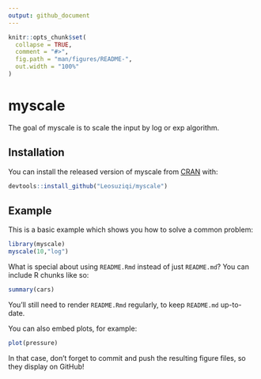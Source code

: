 ```yaml
---
output: github_document
---
```


<!-- README.md is generated from README.Rmd. Please edit that file -->

```r
knitr::opts_chunk$set(
  collapse = TRUE,
  comment = "#>",
  fig.path = "man/figures/README-",
  out.width = "100%"
)
```

# myscale

<!-- badges: start -->
<!-- badges: end -->

The goal of myscale is to scale the input by log or exp algorithm.

## Installation

You can install the released version of myscale from [CRAN](https://CRAN.R-project.org) with:

``` r
devtools::install_github("Leosuziqi/myscale")
```

## Example

This is a basic example which shows you how to solve a common problem:

```r
library(myscale)
myscale(10,"log")
```

What is special about using `README.Rmd` instead of just `README.md`? You can include R chunks like so:

```r
summary(cars)
```

You'll still need to render `README.Rmd` regularly, to keep `README.md` up-to-date.

You can also embed plots, for example:

```r
plot(pressure)
```

In that case, don't forget to commit and push the resulting figure files, so they display on GitHub!
